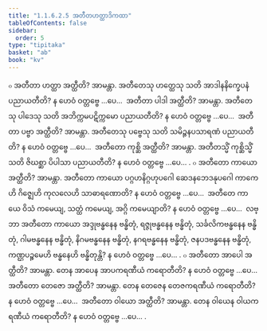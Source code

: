 ```yaml
---
title: "1.1.6.2.5 အတီတဟတ္ထာဒိကထာ"
tableOfContents: false
sidebar:
  order: 5
type: "tipitaka"
basket: "ab"
book: "kv"
---
```



<DynamicBreadcrumb />

<Division number="293" book="kv">

<Paragraph number="691" book="kv">
๐ အတီတာ ဟတ္ထာ အတ္ထီတိ? အာမန္တာ. အတီတေသု ဟတ္ထေသု သတိ အာဒါနနိက္ခေပနံ ပညာယတီတိ? န ဟေဝံ ဝတ္တဗ္ဗေ …ပေ…  အတီတာ ပါဒါ အတ္ထီတိ? အာမန္တာ. အတီတေသု ပါဒေသု သတိ အဘိက္ကမပဋိက္ကမော ပညာယတီတိ? န ဟေဝံ ဝတ္တဗ္ဗေ …ပေ…  အတီတာ ပဗ္ဗာ အတ္ထီတိ? အာမန္တာ. အတီတေသု ပဗ္ဗေသု သတိ သမိဉ္ဇနပသာရဏံ ပညာယတီတိ? န ဟေဝံ ဝတ္တဗ္ဗေ …ပေ…  အတီတော ကုစ္ဆိ အတ္ထီတိ? အာမန္တာ. အတီတသ္မိံ ကုစ္ဆိသ္မိံ သတိ ဇိဃစ္ဆာ ပိပါသာ ပညာယတီတိ? န ဟေဝံ ဝတ္တဗ္ဗေ …ပေ… .
</Paragraph>

<Paragraph number="692" book="kv">
๐ အတီတော ကာယော အတ္ထီတိ? အာမန္တာ. အတီတော ကာယော ပဂ္ဂဟနိဂ္ဂဟုပဂေါ ဆေဒနဘေဒနုပဂေါ ကာကေဟိ ဂိဇ္ဈေဟိ ကုလလေဟိ သာဓာရဏောတိ? န ဟေဝံ ဝတ္တဗ္ဗေ …ပေ…  အတီတေ ကာယေ ဝိသံ ကမေယျ, သတ္ထံ ကမေယျ, အဂ္ဂိ ကမေယျာတိ? န ဟေဝံ ဝတ္တဗ္ဗေ …ပေ…  လဗ္ဘာ အတီတော ကာယော အဒ္ဒုဗန္ဓနေန ဗန္ဓိတုံ, ရဇ္ဇုဗန္ဓနေန ဗန္ဓိတုံ, သင်္ခလိကဗန္ဓနေန ဗန္ဓိတုံ, ဂါမဗန္ဓနေန ဗန္ဓိတုံ, နိဂမဗန္ဓနေန ဗန္ဓိတုံ, နဂရဗန္ဓနေန ဗန္ဓိတုံ, ဇနပဒဗန္ဓနေန ဗန္ဓိတုံ, ကဏ္ဌပဉ္စမေဟိ ဗန္ဓနေဟိ ဗန္ဓိတုန္တိ? န ဟေဝံ ဝတ္တဗ္ဗေ …ပေ… .
</Paragraph>

<Paragraph number="693" book="kv">
๐ အတီတော အာပေါ အတ္ထီတိ? အာမန္တာ. တေန အာပေန အာပကရဏီယံ ကရောတီတိ? န ဟေဝံ ဝတ္တဗ္ဗေ …ပေ…  အတီတော တေဇော အတ္ထီတိ? အာမန္တာ. တေန တေဇေန တေဇကရဏီယံ ကရောတီတိ? န ဟေဝံ ဝတ္တဗ္ဗေ …ပေ…  အတီတော ဝါယော အတ္ထီတိ? အာမန္တာ. တေန ဝါယေန ဝါယကရဏီယံ ကရောတီတိ? န ဟေဝံ ဝတ္တဗ္ဗေ …ပေ… .
</Paragraph>
</Division>